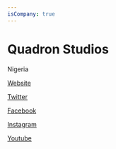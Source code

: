 ```yaml
---
isCompany: true
---
```


# Quadron Studios

<Location>

Nigeria

</Location>

<Website>

[Website](https://www.quadronstudios.com)

[Twitter](https://twitter.com/QuadronStudios)

[Facebook](https://web.facebook.com/quadronstudios)

[Instagram](https://www.instagram.com/quadronstudios)

[Youtube](https://www.youtube.com/channel/UC-MGmBAJAE_p7sD9skVbTRw/videos?shelf_id=0&view=0&sort=dd)

</Website>
